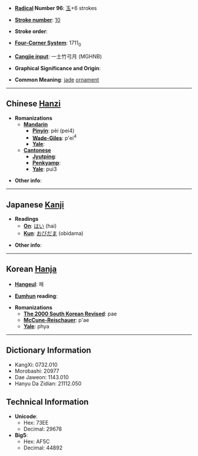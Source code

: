 * '''[[Wiktionary:Chinese radical index| Radical]] Number 96''': [[Wiktionary:Chinese radical index 玉|玉]]+6 strokes

* '''[[Wiktionary:Chinese total strokes index|Stroke number]]''': [[Wiktionary:Chinese total strokes index 10|10]]

* '''Stroke order''': 

* '''[[Wiktionary:Chinese four corner index|Four-Corner System]]''': 1711<sub>0</sub>

* '''[[Wiktionary:Chinese Cangjie index|Cangjie input]]''': 一土竹弓月 (MGHNB)

* '''Graphical Significance and Origin''': 

* '''Common Meaning''': [[jade]] [[ornament]]

----

== Chinese [[Hanzi]] ==

* '''Romanizations'''
** '''[[Mandarin]]'''
*** '''[[Pinyin]]''': pèi (pei4)
*** '''[[Wade-Giles]]''': p'ei<sup>4</sup>
*** '''[[Yale]]''': 
** '''[[Cantonese]]'''
*** '''[[Jyutping]]''':
*** '''[[Penkyamp]]''': 
*** '''[[Yale]]''': pui3

* '''Other info''': 

----

== Japanese [[Kanji]] ==

* '''Readings'''
** '''[[On]]''': [[はい]] (hai)
** '''[[Kun]]''': [[おびだま]] (obidama)

* '''Other info''':  

----

== Korean [[Hanja]] ==

* '''[[Hangeul]]''': 패

* '''[[Eumhun]] reading''': 

* '''Romanizations'''
** '''[[The 2000 South Korean Revised Romanization|The 2000 South Korean Revised]]''': pae
** '''[[McCune-Reischauer]]''': p'ae
** '''[[Yale]]''': phya

----

== Dictionary Information ==

* KangXi: 0732.010
* Morobashi: 20977
* Dae Jaweon: 1143.010
* Hanyu Da Zidian: 21112.050

== Technical Information ==

* '''Unicode''':
** Hex: 73EE
** Decimal: 29678
* '''Big5''':
** Hex: AF5C
** Decimal: 44892